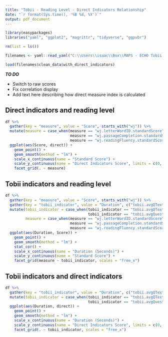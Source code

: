 ```yaml
---
title: "Tobii - Reading Level - Direct Indicators Relationship"
date: "`r format(Sys.time(), '%B %d, %Y')`"
output: pdf_document
---
```


```r
library(easypackages)
libraries("yaml", "ggplot2", "magrittr", "tidyverse", "ggpubr")

rm(list = ls())

filenames <- yaml::read_yaml("C:\\Users\\isaac\\Box\\MAPS - ECHO Tobii Analysis\\MAPS-eyetracking\\filenames.yaml")

load(filenames$clean_data$with_direct_indicators)
```

***TO DO***

* Switch to raw scores
* Fix correlation display
* Add text here describing how direct measure index is calculated

## Direct indicators and reading level

```r

df %>%
  gather(key = "measure", value = "Score", starts_with("wj")) %>%
  mutate(measure = case_when(measure == "wj.letterWordID.standardScore"      ~ "WJ - Letter-Word ID",
                             measure == "wj.passageCompletion.standardScore" ~ "WJ - Passage Completion",
                             measure == "wj.readingFluency.standardScore"    ~ "WJ - Reading Fluency")) %>%
  ggplot(aes(Score, direct)) +
    geom_point() +
    geom_smooth(method = "lm") +
    scale_x_continuous(name = "Standard Score") +
    scale_y_continuous(name = "Direct Indicators Score", limits = c(0, 4)) +
    facet_grid(. ~ measure)
``` 

## Tobii indicators and reading level

```r
df %>%
  gather(key = "measure", value = "Score", starts_with("wj")) %>%
  gather(key = "tobii_indicator", value = "Duration", c("tobii.avgQTextFixationTime", "tobii.avgQuestionDuration")) %>%
  mutate(tobii_indicator = case_when(tobii_indicator == "tobii.avgQTextFixationTime" ~ "Average Question Text Fixation",
                                     tobii_indicator == "tobii.avgQuestionDuration"  ~ "Average Question Duration (Overall)"),
         measure = case_when(measure == "wj.letterWordID.standardScore"      ~ "WJ - Letter-Word ID",
                             measure == "wj.passageCompletion.standardScore" ~ "WJ - Passage Completion",
                             measure == "wj.readingFluency.standardScore"    ~ "WJ - Reading Fluency")) %>%
  ggplot(aes(Duration, Score)) +
    geom_point() +
    geom_smooth(method = "lm") +
    stat_cor() +
    scale_x_continuous(name = "Duration (Seconds)") +
    scale_y_continuous(name = "Standard Score") +
    facet_grid(measure ~ tobii_indicator, scales = "free_x")
```

## Tobii indicators and direct indicators

```r
df %>%
  gather(key = "tobii_indicator", value = "Duration", c("tobii.avgQTextFixationTime", "tobii.avgQuestionDuration")) %>%
  mutate(tobii_indicator = case_when(tobii_indicator == "tobii.avgQTextFixationTime" ~ "Average Question Text Fixation",
                                     tobii_indicator == "tobii.avgQuestionDuration"  ~ "Average Question Duration (Overall)")) %>%
  ggplot(aes(Duration, direct)) +
    geom_point() +
    geom_smooth(method = "lm") +
    scale_x_continuous(name = "Duration (Seconds)") +
    scale_y_continuous(name = "Direct Indicators Score", limits = c(0, 4)) +
    facet_grid(. ~ tobii_indicator, scales = "free_x")
```

